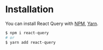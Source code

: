
<Meta title="Getting Started/Installation" />

# Installation

You can install React Query with [NPM](https://www.npmjs.com/), [Yarn](https://yarnpkg.com/).

```bash
$ npm i react-query
# or
$ yarn add react-query
```
